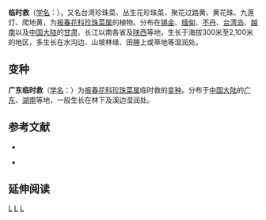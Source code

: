 {{Speciesbox
| genus = Lysimachia
| species = congestiflora
| image = Malphighia2.jpg
| authority = Hemsl.
| subdivision_ranks =[[变种|变种]]
| subdivision =
* 临时救 ''L. c.'' var. ''congestiflora''
* 广东临时救 ''L. c.'' var. ''kwangtungensis''
| synonyms = * Lysimachia congestiflora Hemsl. var. atronervata C. C. Wu
* Lysimachia gymnocephala Hand.-Mazz.
* Lysimachia nigro-punctata Masamune
* Lysimachia rubroglandulosa C. Y. Wu
* Lysimachia taiwaniana Suzuki ex Kao
}}

'''临时救'''（[[学名|学名]]：{{lang|la|''Lysimachia congestiflora''}}），又名台湾珍珠菜、丛生花珍珠菜、聚花过路黄、黄花珠、九莲灯、爬地黄，为[[报春花科|报春花科]][[珍珠菜属|珍珠菜属]]的植物。分布在[[锡金|锡金]]、[[缅甸|缅甸]]、[[不丹|不丹]]、[[台湾岛|台湾岛]]、[[越南|越南]]以及[[中国大陆|中国大陆]]的[[甘肃|甘肃]]、长江以南各省及[[陕西|陕西]]等地，生长于海拔300米至2,100米的地区，多生长在水沟边、山坡林缘、田塍上或草地等湿润处。

== 变种 ==
'''广东临时救'''（[[学名|学名]]：{{lang|la|''Lysimachia congestiflora'' var. ''kwangtungensis''}}）为[[报春花科|报春花科]][[珍珠菜属|珍珠菜属]]临时救的[[变种|变种]]。分布于[[中国大陆|中国大陆]]的[[广东|广东]]、[[湖南|湖南]]等地，一般生长在林下及溪边湿润处。

== 参考文献 ==
<div class="references-small">
* {{cite web| url =http://www.bioinfo.cn/db05/KmzwSpecies.php?action=view&id=17488| title =临时救（原变种）| work =《中国高等植物数据库全库》| publisher =中国科学院微生物研究所| author =昆明植物研究所| accessdate =2009-02-25| deadurl =yes| archiveurl =https://web.archive.org/web/20160305050350/http://www.bioinfo.cn/db05/KmzwSpecies.php?action=view&id=17488| archivedate =2016-03-05}}
</div>
* {{TaiBNET| zh=台湾珍珠菜 | id=203957 | binomial=Lysimachia congestiflora | authority=Hemsl., 1889 | var= | accessdate=2013-01-24}}

==延伸阅读==
{{Wikisource further reading}}

{{Taxonbar|from=Q943024}}

[[Category:珍珠菜属|L]]
[[Category:广东植物|L]]
[[Category:湖南植物|L]]